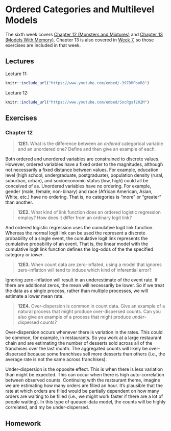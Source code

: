 # Ordered Categories and Multilevel Models {#week-6}

The sixth week covers [Chapter 12 (Monsters and Mixtures)](https://bookdown.org/content/4857/monsters-and-mixtures.html) and [Chapter 13 (Models With Memory)](https://bookdown.org/content/4857/models-with-memory.html). Chapter 13 is also covered in [Week 7](#week-7), so those exercises are included in that week.

## Lectures

Lecture 11:

```r
knitr::include_url("https://www.youtube.com/embed/-397DMPooR8")
```

Lecture 12:

```r
knitr::include_url("https://www.youtube.com/embed/SocRgsf202M")
```

## Exercises

### Chapter 12

:::question
> **12E1.** What is the difference between an *ordered* categorical variable and an unordered one? Define and then give an example of each.
:::

Both ordered and unordered variables are constrained to discrete values. However, ordered variables have a fixed order to the magnitudes, although not necessarily a fixed distance between values. For example, education level (high school, undergraduate, postgraduate), population density (rural, suburban, urban), and socioeconomic status (low, high) could all be conceived of as. Unordered variables have no ordering. For example, gender (male, female, non-binary) and race (African American, Asian, White, etc.) have no ordering. That is, no categories is "more" or "greater" than another.


:::question
> **12E2.** What kind of link function does an ordered logistic regression employ? How does it differ from an ordinary logit link?
:::

And ordered logistic regression uses the cumulative logit link function. Whereas the normal logit link can be used the represent a discrete probability of a single event, the cumulative logit link represents the cumulative probability of an event. That is, the linear model with the cumulative logit link function defines the log-odds of the the specified category *or lower*.


:::question
> **12E3.** When count data are zero-inflated, using a model that ignores zero-inflation will tend to induce which kind of inferential error?
:::

Ignoring zero-inflation will result in an underestimate of the event rate. If there are additional zeros, the mean will necessarily be lower. So if we treat the data as a single process, rather than multiple processes, we will estimate a lower mean rate.


:::question
> **12E4.** Over-dispersion is common in count data. Give an example of a natural process that might produce over-dispersed counts. Can you also give an example of a process that might produce *under*-dispersed counts?
:::

Over-dispersion occurs whenever there is variation in the rates. This could be common, for example, in restaurants. So you work at a large restaurant chain and are estimating the number of desserts sold across all of the franchises over the last month. The aggregated counts will likely be over-dispersed because some franchises sell more desserts than others (i.e., the average rate is not the same across franchises).

Under-dispersion is the opposite effect. This is when there is less variation than might be expected. This can occur when there is high auto-correlation between observed counts. Continuing with the restaurant theme, imagine we are estimating how many orders are filled an hour. It's plausible that the rate at which orders are filled would be partially dependent on how many orders are waiting to be filled (i.e., we might work faster if there are a lot of people waiting). In this type of queued-data model, the counts will be highly correlated, and my be under-dispersed.





## Homework
